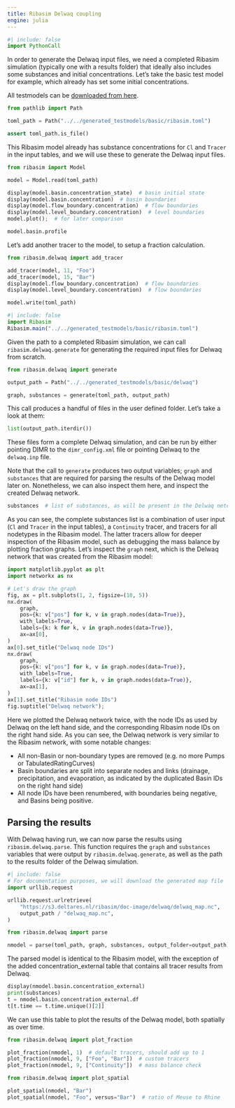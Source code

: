 ```yaml
---
title: Ribasim Delwaq coupling
engine: julia
---
```


```julia
#| include: false
import PythonCall
```

In order to generate the Delwaq input files, we need a completed Ribasim simulation (typically one with a results folder) that ideally also includes some substances and initial concentrations. Let's take the basic test model for example, which already has set some initial concentrations.

All testmodels can be [downloaded from here](/install.qmd).

```python
from pathlib import Path

toml_path = Path("../../generated_testmodels/basic/ribasim.toml")

assert toml_path.is_file()
```

This Ribasim model already has substance concentrations for `Cl` and `Tracer` in the input tables, and we will use these to generate the Delwaq input files.

```python
from ribasim import Model

model = Model.read(toml_path)

display(model.basin.concentration_state)  # basin initial state
display(model.basin.concentration)  # basin boundaries
display(model.flow_boundary.concentration)  # flow boundaries
display(model.level_boundary.concentration)  # level boundaries
model.plot();  # for later comparison
```

```python
model.basin.profile
```

Let's add another tracer to the model, to setup a fraction calculation.

```python
from ribasim.delwaq import add_tracer

add_tracer(model, 11, "Foo")
add_tracer(model, 15, "Bar")
display(model.flow_boundary.concentration)  # flow boundaries
display(model.level_boundary.concentration)  # flow boundaries

model.write(toml_path)
```

```julia
#| include: false
import Ribasim
Ribasim.main("../../generated_testmodels/basic/ribasim.toml")
```

Given the path to a completed Ribasim simulation, we can call `ribasim.delwaq.generate` for generating the required input files for Delwaq from scratch.

```python
from ribasim.delwaq import generate

output_path = Path("../../generated_testmodels/basic/delwaq")

graph, substances = generate(toml_path, output_path)
```

This call produces a handful of files in the user defined folder. Let's take a look at them:

```python
list(output_path.iterdir())
```

These files form a complete Delwaq simulation, and can be run by either pointing DIMR to the `dimr_config.xml` file or pointing Delwaq to the `delwaq.inp` file.

Note that the call to `generate` produces two output variables; `graph` and `substances` that are required for parsing the results of the Delwaq model later on. Nonetheless, we can also inspect them here, and inspect the created Delwaq network.

```python
substances  # list of substances, as will be present in the Delwaq netcdf output
```

As you can see, the complete substances list is a combination of user input (`Cl` and `Tracer` in the input tables), a `Continuity` tracer, and tracers for all nodetypes in the Ribasim model. The latter tracers allow for deeper inspection of the Ribasim model, such as debugging the mass balance by plotting fraction graphs. Let's inspect the `graph` next, which is the Delwaq network that was created from the Ribasim model:

```python
import matplotlib.pyplot as plt
import networkx as nx

# Let's draw the graph
fig, ax = plt.subplots(1, 2, figsize=(10, 5))
nx.draw(
    graph,
    pos={k: v["pos"] for k, v in graph.nodes(data=True)},
    with_labels=True,
    labels={k: k for k, v in graph.nodes(data=True)},
    ax=ax[0],
)
ax[0].set_title("Delwaq node IDs")
nx.draw(
    graph,
    pos={k: v["pos"] for k, v in graph.nodes(data=True)},
    with_labels=True,
    labels={k: v["id"] for k, v in graph.nodes(data=True)},
    ax=ax[1],
)
ax[1].set_title("Ribasim node IDs")
fig.suptitle("Delwaq network");
```

Here we plotted the Delwaq network twice, with the node IDs as used by Delwaq on the left hand side, and the corresponding Ribasim node IDs on the right hand side.
As you can see, the Delwaq network is very similar to the Ribasim network, with some notable changes:

- All non-Basin or non-boundary types are removed (e.g. no more Pumps or TabulatedRatingCurves)
- Basin boundaries are split into separate nodes and links (drainage, precipitation, and evaporation, as indicated by the duplicated Basin IDs on the right hand side)
- All node IDs have been renumbered, with boundaries being negative, and Basins being positive.

## Parsing the results
With Delwaq having run, we can now parse the results using `ribasim.delwaq.parse`. This function requires the `graph` and `substances` variables that were output by `ribasim.delwaq.generate`, as well as the path to the results folder of the Delwaq simulation.

```python
#| include: false
# For documentation purposes, we will download the generated map file
import urllib.request

urllib.request.urlretrieve(
    "https://s3.deltares.nl/ribasim/doc-image/delwaq/delwaq_map.nc",
    output_path / "delwaq_map.nc",
)
```

```python
from ribasim.delwaq import parse

nmodel = parse(toml_path, graph, substances, output_folder=output_path)
```

The parsed model is identical to the Ribasim model, with the exception of the added concentration_external table that contains all tracer results from Delwaq.

```python
display(nmodel.basin.concentration_external)
print(substances)
t = nmodel.basin.concentration_external.df
t[t.time == t.time.unique()[2]]
```

We can use this table to plot the results of the Delwaq model, both spatially as over time.

```python
from ribasim.delwaq import plot_fraction

plot_fraction(nmodel, 1)  # default tracers, should add up to 1
plot_fraction(nmodel, 9, ["Foo", "Bar"])  # custom tracers
plot_fraction(nmodel, 9, ["Continuity"])  # mass balance check
```

```python
from ribasim.delwaq import plot_spatial

plot_spatial(nmodel, "Bar")
plot_spatial(nmodel, "Foo", versus="Bar")  # ratio of Meuse to Rhine
```
